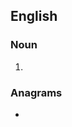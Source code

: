 ==English==

===Noun===
{{head|en|noun form}}

# {{plural of|dearling|lang=en}}

===Anagrams===
* {{anagrams|en|a=adegilnrs|Aldingers|draglines|reginalds}}